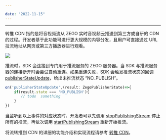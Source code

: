 ```yaml
---

date: "2022-11-15"
---
```


<Title>Web 平台将流转推到 CDN 过程中，连接断开后如何处理？</Title>



- - -

转推 CDN 指的是将音视频流从 ZEGO 实时音视频云推送到第三方或自研的 CDN 的过程。开发者基于此功能可进行更大规模的内容分发，且用户可直接通过 URL 拉流地址从网页或第三方播放器进行观看。

<Frame width="512" height="auto" caption=""><Frame width="512" height="auto" caption=""><img src="https://doc-media.zego.im/sdk-doc/Pics/Common/ZegoExpressEngine/relay_cdn.png" /></Frame></Frame>


推流时，SDK 会连接到专门用于推流服务的 ZEGO 服务器。当 SDK 与推流服务器的连接断开时会尝试自动重连。如果重连失败，SDK 会触发推流状态的回调 [publisherStateUpdate](https://doc-zh.zego.im/article/api?doc=Express_Video_SDK_API~javascript_web~interface~ZegoRTCEvent&jumpType=route#publisher-state-update)，给出未推流状态 “NO_PUBLISH”。


```javascript
on('publisherStateUpdate',(result: ZegoPublisherState)=>{
    if(result.state === 'NO_PUBLISH'){
       // todo  something
    }
})
```

当监听到以上事件的对应状态时，开发者可以先调用 [stopPublishingStream](https://doc-zh.zego.im/article/api?doc=Express_Video_SDK_API~javascript_web~class~ZegoExpressEngine#start-publishing-stream) 停止所有的推流，再依次调用 [startPublishingStream](https://doc-zh.zego.im/article/api?doc=Express_Video_SDK_API~javascript_web~class~ZegoExpressEngine#stop-publishing-stream) 重新开始推流。




将流转推到 CDN 的详细的功能介绍和实现流程请参考 [转推 CDN](/real-time-video-web/live-streaming/using-cdn-for-live-streaming)。
